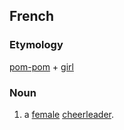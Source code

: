 ==French==

===Etymology===
{{E.|fr}} [[pom-pom]] + [[girl]]

===Noun===
{{fr-noun|f|current=[[pom-pom]] [[girl]]}} 

# a [[female]] [[cheerleader]].